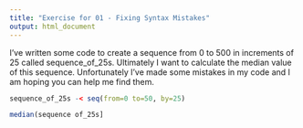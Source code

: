 ```yaml
---
title: "Exercise for 01 - Fixing Syntax Mistakes"
output: html_document
---
```


I’ve written some code to create a sequence from 0 to 500 in increments of 25 called sequence_of_25s.  Ultimately I want to calculate the median value of this sequence.  Unfortunately I’ve made some mistakes in my code and I am hoping you can help me find them.


```r

sequence_of_25s -< seq(from=0 to=50, by=25)

```

```r

median(sequence of_25s]

```
